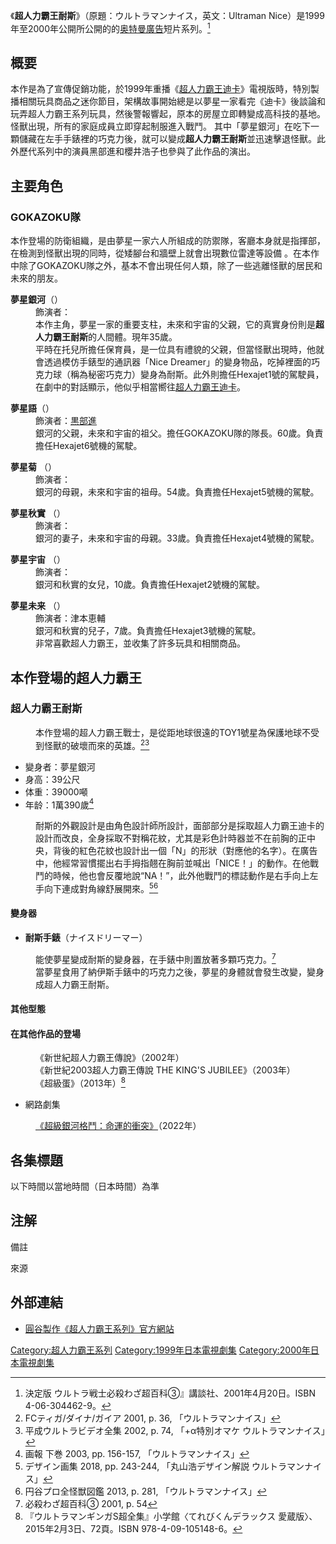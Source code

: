 {{noteTA
|T=zh-cn:奥特曼纳伊斯;zh-tw:超人力霸王耐斯; zh-hk:超人吉田耐斯;
|1=zh-cn:奥特曼纳伊斯; zh-tw:超人力霸王耐斯; zh-hk:超人耐斯;
|G1=Ultraman
}}
{{infobox television |
 | image =
 | caption =
 | show_name = 超人力霸王耐斯<br>{{lang|ja|ウルトラマンナイス}}
 | genre = [[特攝|特攝]]
 | runtime =  每集约25分钟
 | 国家 = {{JPN}}
 | num_episodes = 20
 | creator = [[圓谷製作|圓谷製作]]
 | writer = 
 | director =伊藤啓太
 | starring =宮坂健一<br>黒部進<br>桜井浩子<br>矢代朝子<br>石田比奈子<br>津本恵輔
 | narrated = 
 | first_aired = {{flagicon|Japan}}1999年10月20日 - 2000年9月28日
 | last_aired = 
 | preceded_by = [[超人力霸王蓋亞|超人力霸王蓋亞]]
 | followed_by = [[超人力霸王高斯|超人力霸王高斯]]
 |opentheme=Project DMM「Spirit」
 |endtheme=Project DMM『ウルトラマンナイス』
|}}

《'''超人力霸王耐斯'''》（原題：ウルトラマンナイス，英文：Ultraman Nice）是1999年至2000年公開所公開的的[[奥特曼|奥特曼]][[廣告|廣告]]短片系列。<ref>決定版 ウルトラ戦士必殺わざ超百科③』講談社、2001年4月20日。ISBN 4-06-304462-9。</ref>

==概要==
本作是為了宣傳促銷功能，於1999年重播《[[超人力霸王迪卡|超人力霸王迪卡]]》電視版時，特別製播相關玩具商品之迷你節目，架構故事開始總是以夢星一家看完《迪卡》後談論和玩弄超人力霸王系列玩具，然後警報響起，原本的房屋立即轉變成高科技的基地。怪獸出現，所有的家庭成員立即穿起制服進入戰鬥。
其中「夢星銀河」在吃下一顆儲藏在左手手錶裡的巧克力後，就可以變成'''超人力霸王耐斯'''並迅速擊退怪獸。此外歷代系列中的演員黑部進和櫻井浩子也參與了此作品的演出。

==主要角色==
===GOKAZOKU隊===
本作登場的防衛組織，是由夢星一家六人所組成的防禦隊，客廳本身就是指揮部，在檢測到怪獸出現的同時，從矮腳台和牆壁上就會出現數位雷達等設備 。在本作中除了GOKAZOKU隊之外，基本不會出現任何人類，除了一些逃離怪獸的居民和未來的朋友。

;''' 夢星銀河'''（{{lang|ja|ゆめぼし ぎんが}}）
:飾演者：{{link-ja|宮坂健一|宮坂ひろし}}{{注|曾在《[[超人力霸王帝納|超人力霸王帝納]]》第33話飾演宇宙格鬥士古雷哥魯人。}}
:本作主角，夢星一家的重要支柱，未來和宇宙的父親，它的真實身份則是'''超人力霸王耐斯'''的人間體。現年35歲。
:平時在托兒所擔任保育員，是一位具有禮貌的父親，但當怪獸出現時，他就會透過模仿手錶型的通訊器「Nice Dreamer」的變身物品，吃掉裡面的巧克力球（稱為秘密巧克力）{{注|在電影《[[迪迦奥特曼：最终圣战|超人力霸王迪卡：最終聖戰]]》的小冊子中，將其描述為夢之星。}}變身為耐斯。此外則擔任Hexajet1號的駕駛員，在劇中的對話顯示，他似乎相當嚮往[[超人力霸王迪卡|超人力霸王迪卡]]。

;''' 夢星語'''（{{lang|ja|ゆめぼし かたる}}）
:飾演者：[[黒部進|黒部進]]{{注|演員黒部進過去曾在《[[超人力霸王|超人力霸王]]》飾演主角早田進隊員。}}
:銀河的父親，未來和宇宙的祖父。擔任GOKAZOKU隊的隊長。60歲。負責擔任Hexajet6號機的駕駛。

;''' 夢星菊''' （{{lang|ja|ゆめぼし キク}}）
:飾演者：{{link-ja|櫻井浩子|櫻井浩子}}{{注|演員櫻井浩子過去曾在《[[超人力霸王|超人力霸王]]》飾演富士明子隊員。}}
:銀河的母親，未來和宇宙的祖母。54歲。負責擔任Hexajet5號機的駕駛。

;''' 夢星秋實''' （{{lang|ja|ゆめぼし アキミ}}）
:飾演者：{{link-ja|矢代朝子|矢代朝子}}
:銀河的妻子，未來和宇宙的母親。33歲。負責擔任Hexajet4號機的駕駛。

;''' 夢星宇宙''' （{{lang|ja|ゆめぼし コスモ}}）
:飾演者：{{link-ja|石田比奈子|石田比奈子}}
:銀河和秋實的女兒，10歲。負責擔任Hexajet2號機的駕駛。

; ''' 夢星未来''' （{{lang|ja|ゆめぼし みらい}}）
:飾演者：津本恵輔
:銀河和秋實的兒子，7歲。負責擔任Hexajet3號機的駕駛。
:非常喜歡超人力霸王，並收集了許多玩具和相關商品。

==本作登場的超人力霸王==
===超人力霸王耐斯===
{{Infobox Star Wars character
| name = 超人力霸王耐斯<br />ウルトラマンナイス<br />Ultraman Nice
| source = 《[[超人力霸王系列|超人力霸王系列]]》
| image = 
| size = 
| image_alt =
| caption = 
| first = 《超人力霸王耐斯》
| portrayer = '''{{link-ja|宮坂健一|宮坂ひろし}}'''（本傳）<br />岡野弘之（皮套演員）
| voiceactor = '''{{link-ja|宮坂健一|宮坂ひろし}}'''（本傳）
| occupation = 超人力霸王戰士
| planet = TOY1號星
| affiliation = 
| species = [[超人力霸王列表|超人力霸王]]
| gender = 
| family = }}

:本作登場的超人力霸王戰士，是從距地球很遠的TOY1號星為保護地球不受到怪獸的破壞而來的英雄。<ref>FCティガ/ダイナ/ガイア 2001, p. 36, 「ウルトラマンナイス」</ref><ref>平成ウルトラビデオ全集 2002, p. 74, 「+α特別オマケ ウルトラマンナイス」</ref>

*變身者：夢星銀河
*身高：39公尺
*体重：39000噸
*年龄：1萬390歲<ref>画報 下巻 2003, pp. 156-157, 「ウルトラマンナイス」</ref>

:耐斯的外觀設計是由角色設計師{{link-ja|丸山浩|丸山浩_(デザイナー)}}所設計，面部部分是採取超人力霸王迪卡的設計而改良，全身採取不對稱花紋，尤其是彩色計時器並不在前胸的正中央，背後的紅色花紋也設計出一個「N」的形狀（對應他的名字）。在廣告中，他經常習慣擺出右手拇指翹在胸前並喊出「NICE！」的動作。在他戰鬥的時候，他也會反覆地說“NA！”，此外他戰鬥的標誌動作是右手向上左手向下連成對角線舒展開來。<ref>デザイン画集 2018, pp. 243-244, 「丸山浩デザイン解説 ウルトラマンナイス」</ref><ref>円谷プロ全怪獣図鑑 2013, p. 281, 「ウルトラマンナイス」</ref>

====變身器====
*'''耐斯手錶'''（ナイスドリーマー）
:能使夢星變成耐斯的變身器，在手錶中則置放著多顆巧克力。<ref>必殺わざ超百科③ 2001, p. 54</ref>
:當夢星食用了納伊斯手錶中的巧克力之後，夢星的身體就會發生改變，變身成超人力霸王耐斯。

====其他型態====
==== 在其他作品的登場 ====
:《新世紀超人力霸王傳說》（2002年）
:《新世紀2003超人力霸王傳說  THE KING'S JUBILEE》（2003年）
:《超級蛋》（2013年）<ref>『ウルトラマンギンガS超全集』小学館〈てれびくんデラックス 愛蔵版〉、2015年2月3日、72頁。ISBN 978-4-09-105148-6。</ref>


*網路劇集
:[[超級銀河格鬥#《超級銀河格鬥_命運的衝突》|《超級銀河格鬥：命運的衝突》]]（2022年）

==各集標題==
以下時間以當地時間（日本時間）為準

== 注解 ==
;備註
{{Reflist|group=註}}
;來源
{{reflist|2}}

== 外部連結 ==
* [https://m-78.jp 圓谷製作《超人力霸王系列》官方網站]{{ja icon}}

{{超人力霸王系列}}

[[Category:超人力霸王系列|Category:超人力霸王系列]]
[[Category:1999年日本電視劇集|Category:1999年日本電視劇集]]
[[Category:2000年日本電視劇集|Category:2000年日本電視劇集]]
